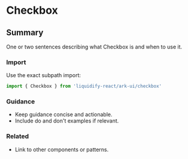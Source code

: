 # Checkbox
## Summary
One or two sentences describing what Checkbox is and when to use it.

### Import
Use the exact subpath import:

```ts
import { Checkbox } from 'liquidify-react/ark-ui/checkbox'
```

### Guidance
- Keep guidance concise and actionable.
- Include do and don't examples if relevant.

### Related
- Link to other components or patterns.
